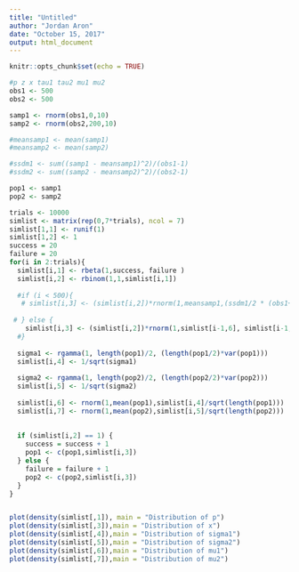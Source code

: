 ---
title: "Untitled"
author: "Jordan Aron"
date: "October 15, 2017"
output: html_document
---

```{r setup, include=FALSE}
knitr::opts_chunk$set(echo = TRUE)
```


```{r}
#p z x tau1 tau2 mu1 mu2 
obs1 <- 500
obs2 <- 500

samp1 <- rnorm(obs1,0,10)
samp2 <- rnorm(obs2,200,10)

#meansamp1 <- mean(samp1)
#meansamp2 <- mean(samp2)

#ssdm1 <- sum((samp1 - meansamp1)^2)/(obs1-1)
#ssdm2 <- sum((samp2 - meansamp2)^2)/(obs2-1)

pop1 <- samp1
pop2 <- samp2

trials <- 10000
simlist <- matrix(rep(0,7*trials), ncol = 7)
simlist[1,1] <- runif(1)
simlist[1,2] <- 1
success = 20
failure = 20
for(i in 2:trials){
  simlist[i,1] <- rbeta(1,success, failure )
  simlist[i,2] <- rbinom(1,1,simlist[i,1])
  
  #if (i < 500){
   # simlist[i,3] <- (simlist[i,2])*rnorm(1,meansamp1,(ssdm1/2 * (obs1+1))/(obs1 * (obs1/2))) +      (1-simlist[i,2])*rnorm(1,meansamp2,(ssdm2/2 * (obs2+1))/(obs2 * (obs2/2)))
    
 # } else {
    simlist[i,3] <- (simlist[i,2])*rnorm(1,simlist[i-1,6], simlist[i-1,4]) + (1-simlist[i,2])*rnorm(1, simlist[i-1,7], simlist[i-1,5] )
  #}
  
  sigma1 <- rgamma(1, length(pop1)/2, (length(pop1/2)*var(pop1)))
  simlist[i,4] <- 1/sqrt(sigma1)
  
  sigma2 <- rgamma(1, length(pop2)/2, (length(pop2/2)*var(pop2)))
  simlist[i,5] <- 1/sqrt(sigma2)
  
  simlist[i,6] <- rnorm(1,mean(pop1),simlist[i,4]/sqrt(length(pop1)))
  simlist[i,7] <- rnorm(1,mean(pop2),simlist[i,5]/sqrt(length(pop2)))
  
  
  if (simlist[i,2] == 1) {
    success = success + 1
    pop1 <- c(pop1,simlist[i,3])
  } else {
    failure = failure + 1
    pop2 <- c(pop2,simlist[i,3])
  }
}


plot(density(simlist[,1]), main = "Distribution of p")
plot(density(simlist[,3]),main = "Distribution of x")
plot(density(simlist[,4]),main = "Distribution of sigma1")
plot(density(simlist[,5]),main = "Distribution of sigma2")
plot(density(simlist[,6]),main = "Distribution of mu1")
plot(density(simlist[,7]),main = "Distribution of mu2")


```